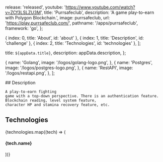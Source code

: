 
  release: 'released',
  youtube: 'https://www.youtube.com/watch?v=ZCf3LSLZU3M',
  title: 'Purrsafeclub',
  description: 'A game play-to-earn with Polygon Blockchain.',
  image: purrsafeclub,
  url: 'https://play.purrsafeclub.com/',
  pathname: '/apps/purrsafeclub',
  framework: 'go',
};

  { index: 0, title: 'About', id: 'about' },
  { index: 1, title: 'Description', id: 'challenge' },
  { index: 2, title: 'Technologies', id: 'technologies' },
];

  title: `${appData.title}`,
  description: appData.description,
};

  {
    name: 'Golang',
    image: '/logos/golang-logo.png',
  },
  {
    name: 'Postgres',
    image: '/logos/postgres-logo.png',
  },
  {
    name: 'RestAPI',
    image: '/logos/restapi.png',
  },
];

<Container>

<Border className="my-8" />

  <Section id="challenge">
    ## Description

    A play-to-earn fighting
    game with a top-down perspective. There is an authentication feature. Blockchain reading, level system feature,
    character HP and stamina recovery feature, etc.

  </Section>

<Border className="my-8" />

<Section id="technologies">

## Technologies

<FadeInStagger className="flex gap-4 mt-6 flex-wrap" faster once>
  {technologies.map((tech) => (
    <FadeIn key={tech.name}>
      <div className="mt-auto">
        <Image
          src={tech.image}
          className="object-contain rounded-md m-auto"
          alt=""
          height={64}
          width={64}
          style={{
            width: 64,
            height: 64,
          }}
        />
        <h4 className="text-sm font-semibold tracking-tight text-[#525df3] text-center bg-white rounded-full w-min px-2 m-2 mx-auto">{tech.name}</h4>
      </div>
    </FadeIn>
  ))}
</FadeInStagger>

</Section>

</Container>
